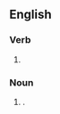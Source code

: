 ==English==

===Verb===
{{head|en|present participle}}

# {{present participle of|tiff|lang=en|nocat=1}}

===Noun===
{{en-noun}}

# {{archaic form of|tiffin|lang=en}} {{qual|light snack}}.